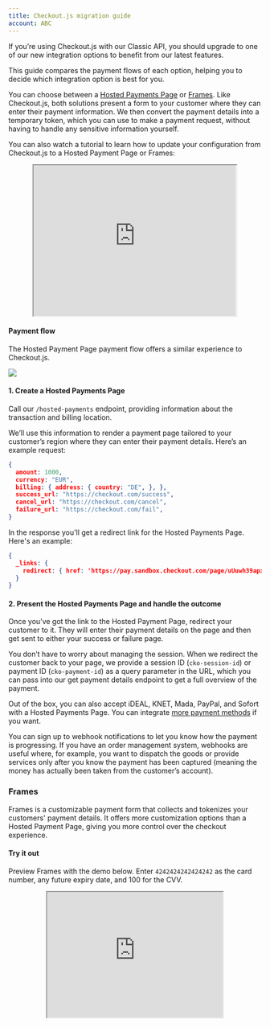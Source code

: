 ```yaml
---
title: Checkout.js migration guide
account: ABC
---
```


If you’re using Checkout.js with our Classic API, you should upgrade to one of our new integration options to benefit from our latest features.

This guide compares the payment flows of each option, helping you to decide which integration option is best for you.

You can choose between a [Hosted Payments Page](/integrate/hosted-payments-page) or [Frames](/integrate/frames). Like Checkout.js, both solutions present a form to your customer where they can enter their payment information. We then convert the payment details into a temporary token, which you can use to make a payment request, without having to handle any sensitive information yourself.

You can also watch a tutorial to learn how to update your configuration from Checkout.js to a Hosted Payment Page or Frames:

<center>
<iframe margin="0" width="80%" height="300px" allow="fullscreen" position="absolute" src="https://assets.checkout.com/docs/videos/checkoutjs-migration.mp4" />
</center>

---

### Checkout.js

Checkout.js is our legacy solution, built on our Classic API.

<TipBox variant="note">

As of May 2021, the Classic API is only receiving security updates.

</TipBox>

#### Payment flow

The following is a reminder of the payment flow with Checkout.js.

#### 1. Create a payment token

From the server side, send a POST request to our `/api2/v2/tokens/payment` endpoint, providing information about the payment you want to process. For example:

```json
{
  value: 1000, // pence
  currency: “EUR”
}
```

And the response from our Classic API would look like:

```json
{
  id: "pay_tok_7B1D75B9-6214-4A6E-B209-90610D13C002",
  liveMode: false // depends on the environment
}
```

#### 2. Initialize Checkout.js with the payment token

Once you’ve generated a payment token, pass it in the configuration of Checkout.js and render a lightbox for your customer so they can choose how to pay (with a card or a local payment method, like Sofort).

Here's an example of a configuration:

```html
<script src="https://cdn.checkout.com/sandbox/js/checkout.js"></script>
<form class="payment-form" method="POST" action="server/autocapture.php">
  <input name="cko-card-token" id="input-id" value="" hidden />
</form>

<button onclick="Checkout.open()">PAY EUR 100.00</button>

<script>
  Checkout.configure({
    publicKey: “pk_test_ac89202e-4531-43b3-a830-9e4f0151cd49”,
    paymentToken: “pay_tok_7B1D75B9-6214-4A6E-B209-90610D13C002”,
    customerEmail: "testme@email.com",
    value: 10000,
    currency: "EUR",
    paymentMode: "mixed"   // allows both cards and local payments
  });
</script>
```

---

### Hosted Payments Page

Our Hosted Payments Page integration option is a fast and easy way to collect your customer’s payment information and process the payment request.

#### Try it out

Preview a Hosted Payments Page with the demo below. Try it with the following test card or Sofort details.

<tabs>
<tab title="Card">

* **Card number**: 4242 4242 4242 4242
* **Expiry date**: Any future date
* **CVV**: 100

</tab>
<tab title="Sofort">
<Box horizontal="md">

Use the following details to test a Sofort payment flow:

1. Enter `88888888` in the 'Bank name, BLZ, IBAN or BIC' field. Click Next.
2. Enter `88888888` in the 'Account number' field.
3. Enter `123456` in the PIN field. Click Next.
4. Select any account. Click Next.
5. Enter `12345` in the TAN field. Click Next.

</Box>
</tab>
</tabs>

<center><iframe src="https://pay.sandbox.checkout.com/examples/docs-example/" width="100%" height="700px"></iframe></center>

#### Payment flow

The Hosted Payment Page payment flow offers a similar experience to Checkout.js.

<img src="/docs/Resources/ckojs_migration_hosted_payments_page.png"  />

#### 1. Create a Hosted Payments Page

Call our `/hosted-payments` endpoint, providing information about the transaction and billing location.

We’ll use this information to render a payment page tailored to your customer’s region where they can enter their payment details. Here’s an example request:

```json
{
  amount: 1000,
  currency: "EUR",
  billing: { address: { country: "DE", }, },
  success_url: "https://checkout.com/success",
  cancel_url: "https://checkout.com/cancel",
  failure_url: "https://checkout.com/fail",
}
```

In the response you'll get a redirect link for the Hosted Payments Page. Here's an example:

```json
{
  _links: {
    redirect: { href: 'https://pay.sandbox.checkout.com/page/uUuwh39apxXS' }
  }
}
```

#### 2. Present the Hosted Payments Page and handle the outcome

Once you’ve got the link to the Hosted Payment Page, redirect your customer to it. They will enter their payment details on the page and then get sent to either your success or failure page.

You don’t have to worry about managing the session. When we redirect the customer back to your page, we provide a session ID (`cko-session-id`) or payment ID (`cko-payment-id`) as a query parameter in the URL, which you can pass into our <ExternalLink href="https://api-reference.checkout.com/#operation/getPaymentDetails" target="_blank">get payment details endpoint</ExternalLink> to get a full overview of the payment.

<TipBox variant="note">

Out of the box, you can also accept iDEAL, KNET, Mada, PayPal, and Sofort with a Hosted Payments Page. You can integrate [more payment methods](/payments/payment-methods) if you want.

</TipBox>

<TipBox variant="info">

You can sign up to webhook notifications to let you know how the payment is progressing. If you have an order management system, webhooks are useful where, for example, you want to dispatch the goods or provide services only after you know the payment has been captured (meaning the money has actually been taken from the customer’s account).

</TipBox>

### Frames

Frames is a customizable payment form that collects and tokenizes your customers' payment details. It offers more customization options than a Hosted Payment Page, giving you more control over the checkout experience.

#### Try it out

Preview Frames with the demo below. Enter `4242424242424242` as the card number, any future expiry date, and 100 for the CVV.

<center>
<iframe margin="0" width="350px" height="250px" allow="fullscreen" position="absolute" src="https://assets.checkout.com/docs/examples/1liner-new/index.html" />
</center>

#### Payment flow

<img src="/docs/Resources/ckojs_migration_frames.png"  />

#### 1. Collect card details

Frames allows you to securely collect the card details of your customers, exchanging the sensitive card information for a secure token (single use, expiring after 15 minutes) you can use to make a payment request.

#### 2. Send a payment request

Once you've received the token from Frames, call our `/payments` endpoint from your server to process a payment. Here’s an example of a payment request:

```html

<pre><code class="language-json">{
  "source": {
    "type": "token",
    "token": "{{the_token_generated_by_frames}}"
  },
  "amount": 1000,
  "currency": "EUR"
}</code></pre>
```

#### 3. Handle the outcome

After you send a payment request you’ll receive the authorization response – whether the payment was accepted or not. You can use this response to show your customer a success or failure outcome page or message.

<TipBox variant="info">

You can sign up to [webhook notifications](/reporting-and-insights/webhooks) to let you know how the payment is progressing. If you have an order management system, webhooks are useful where, for example, you want to dispatch the goods or provide services only after you know the payment has been captured (meaning the money has actually been taken from the customer’s account).

</TipBox>

### Accepting local payment methods

Frames is designed to collect card details and exchange them for a secure payment token, but you can also use it to accept local payment methods, integrating them using our Unified Payments API.

For example, let’s say you want to accept payments with [Sofort](/payments/payment-methods/bank-transfers/sofort). First, you need to create a ‘pay with Sofort’ button, or checkbox, the customer can interact with. Then, when they choose this option, you call our payments API with the necessary information required for a Sofort payment to receive a redirect link. Once you’ve got the link, use it to redirect your customer to the payment page and then handle the outcome.

[Learn more about the local payment methods](/payment-methods) you can accept.

---

### Next steps

<CardWrapper cardsInRow={{desktop:2,tablet:2,mobile:1}}>

<Card href="/integrate/hosted-payments-page" title="Hosted Payments Page">

Learn more about Hosted Payment Pages and how to set up your integration.

</Card>
<Card href="/integrate/frames" title="Frames">

Learn more about Frames, and how to set up and customize your integration.

</Card>
</CardWrapper>
